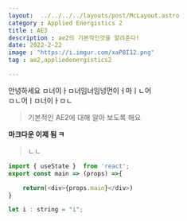 ```yaml
---
layout:  ../../../../layouts/post/McLayout.astro
category : Applied Energistics 2
title : AE3
description : ae2의 기본적인것을 알려준다!
date: 2022-2-22
image : "https://i.imgur.com/xaP8I12.png"
tag : ae2,appliedenergistics2

---
```


안녕하세요 ㅁ너이ㅏㅁ너임너임넝먼이ㅓ마ㅣㄴ어<br/>
ㅁㄴ어ㅣㅁ너이ㅏㅁㄴ
> 기본적인 AE2에 대해 알아 보도록 해요

**마크다운 이제 됨 ㅋ**

> ㄴㄴ

```js
import { useState }  from 'react';
export const main => (props) =>{

    return(<div>{props.main}</div>)
}

let i : string = "i";

```